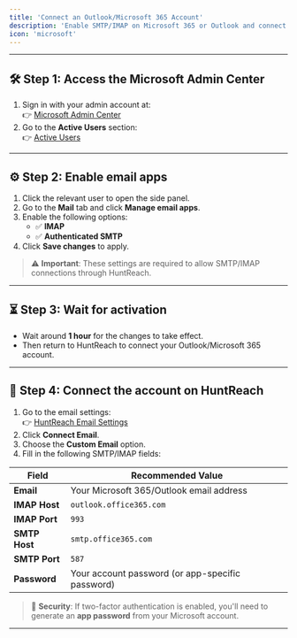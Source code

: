 ```yaml
---
title: 'Connect an Outlook/Microsoft 365 Account'
description: 'Enable SMTP/IMAP on Microsoft 365 or Outlook and connect your account to HuntReach.'
icon: 'microsoft'
---
```


---

## 🛠️ Step 1: Access the Microsoft Admin Center

1. Sign in with your admin account at:  
   👉 [Microsoft Admin Center](https://admin.microsoft.com/Adminportal)
2. Go to the **Active Users** section:  
   👉 [Active Users](https://admin.microsoft.com/adminportal/home#/users)

---

## ⚙️ Step 2: Enable email apps

1. Click the relevant user to open the side panel.
2. Go to the **Mail** tab and click **Manage email apps**.
3. Enable the following options:
   - ✅ **IMAP**
   - ✅ **Authenticated SMTP**
4. Click **Save changes** to apply.

> ⚠️ **Important**: These settings are required to allow SMTP/IMAP connections through HuntReach.

---

## ⏳ Step 3: Wait for activation

- Wait around **1 hour** for the changes to take effect.
- Then return to HuntReach to connect your Outlook/Microsoft 365 account.

---

## 🔗 Step 4: Connect the account on HuntReach

1. Go to the email settings:  
   👉 [HuntReach Email Settings](https://app.huntreach.com/dashboard/settings/emails)
2. Click **Connect Email**.
3. Choose the **Custom Email** option.
4. Fill in the following SMTP/IMAP fields:

| Field         | Recommended Value                                |
| ------------- | ------------------------------------------------ |
| **Email**     | Your Microsoft 365/Outlook email address         |
| **IMAP Host** | `outlook.office365.com`                          |
| **IMAP Port** | `993`                                            |
| **SMTP Host** | `smtp.office365.com`                             |
| **SMTP Port** | `587`                                            |
| **Password**  | Your account password (or app-specific password) |

> 🔐 **Security**: If two-factor authentication is enabled, you'll need to generate an **app password** from your Microsoft account.

---
